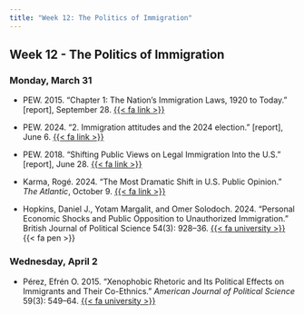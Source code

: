 ```yaml
---
title: "Week 12: The Politics of Immigration"
---
```


::: {.content-visible when-format="pdf"}

## Week 12 - The Politics of Immigration

:::


[//]: <> (Need to write intro)

### Monday, March 31

- PEW. 2015. "Chapter 1: The Nation's Immigration Laws, 1920 to Today." [report], September 28. [{{< fa link >}}](https://www.pewresearch.org/hispanic/2015/09/28/chapter-1-the-nations-immigration-laws-1920-to-today/)

- PEW. 2024. "2. Immigration attitudes and the 2024 election." [report], June 6. [{{< fa link >}}](https://www.pewresearch.org/politics/2024/06/06/immigration-attitudes-and-the-2024-election/)

- PEW. 2018. "Shifting Public Views on Legal Immigration Into the U.S." [report], June 28. [{{< fa link >}}](https://www.pewresearch.org/politics/2018/06/28/shifting-public-views-on-legal-immigration-into-the-u-s/)

- Karma, Rogé. 2024. "The Most Dramatic Shift in U.S. Public Opinion." *The Atlantic*, October 9. [{{< fa link >}}](https://www.theatlantic.com/politics/archive/2024/10/immigration-public-opinion-reversal/680196/)

- Hopkins, Daniel J., Yotam Margalit, and Omer Solodoch. 2024. "Personal Economic Shocks and Public Opposition to Unauthorized Immigration." British Journal of Political Science 54(3): 928–36. [{{< fa university >}}](https://go.openathens.net/redirector/agnesscott.edu?url=https%3A%2F%2Fwww.cambridge.org%2Fcore%2Fjournals%2Fbritish-journal-of-political-science%2Farticle%2Fpersonal-economic-shocks-and-public-opposition-to-unauthorized-immigration%2F6E97F20DC97D4EB6587BCCD2B31DF3FF) {{< fa pen >}}



### Wednesday, April 2

- Pérez, Efrén O. 2015. "Xenophobic Rhetoric and Its Political Effects on Immigrants and Their Co-Ethnics." *American Journal of Political Science* 59(3): 549–64. [{{< fa university >}}](https://go.openathens.net/redirector/agnesscott.edu?url=https%3A%2F%2Fdoi.org%2F10.1111%2Fajps.12131)




